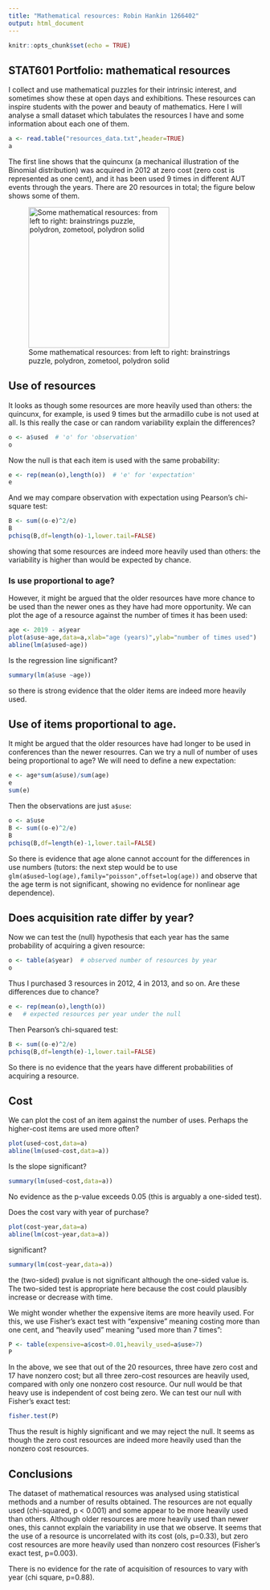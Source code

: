 ```yaml
---
title: "Mathematical resources: Robin Hankin 1266402"
output: html_document
---
```


```r
knitr::opts_chunk$set(echo = TRUE)
```

## STAT601 Portfolio: mathematical resources

I collect and use mathematical puzzles for their intrinsic interest, and sometimes show these at open days and exhibitions.  These resources can inspire students with the power and beauty of mathematics.  Here I will analyse a small dataset which tabulates the resources I have and some information about each one of them.

```r
a <- read.table("resources_data.txt",header=TRUE)
a
```

The first line shows that the quincunx (a mechanical illustration of the Binomial distribution) was acquired in 2012 at zero cost (zero cost is represented as one cent), and it has been used 9 times in different AUT events through the years.  There are 20 resources in total; the figure below shows some of them.  

![Some mathematical resources: from left to right: brainstrings puzzle, polydron, zometool, polydron solid](resources.jpg){width=280px}


## Use of resources

It looks as though some resources are more heavily used than others: the quincunx, for example, is used 9 times but the armadillo cube is not used at all.  Is this really the case or can random variability explain the differences?

```r
o <- a$used  # 'o' for 'observation'
o
```

Now the null is that each item is used with the same probability:
```r
e <- rep(mean(o),length(o))  # 'e' for 'expectation'
e
```

And we may compare observation with expectation using Pearson's chi-square test:

```r
B <- sum((o-e)^2/e)
B
pchisq(B,df=length(o)-1,lower.tail=FALSE)
```

showing that some resources are indeed more heavily used than others: the variability is higher than would be expected  by chance.

### Is use proportional to age?

However, it might be argued that the older resources have more chance to be used than the newer ones as they have had more opportunity.  We can plot the age of a resource against the number of times it has been used:

```r
age <- 2019 - a$year
plot(a$use~age,data=a,xlab="age (years)",ylab="number of times used")
abline(lm(a$used~age))
```

Is the regression line significant?

```r
summary(lm(a$use ~age))
```

so there is strong evidence that the older items are indeed more heavily used. 

## Use of items proportional to age.

It might be argued that the older resources have had longer to be used in conferences than the newer resourres.
Can we try a null of number of uses being proportional to age? We will need to define a new expectation:

```r
e <- age*sum(a$use)/sum(age)
e
sum(e)
```

Then the observations are just ```a$use```:

```r
o <- a$use
B <- sum((o-e)^2/e)
B
pchisq(B,df=length(e)-1,lower.tail=FALSE)
```

So there is evidence that age alone cannot account for the differences in use numbers (tutors: the next step would be to use ```glm(a$used~log(age),family="poisson",offset=log(age))``` and  observe that the age term is not significant, showing no evidence for nonlinear age dependence).

## Does acquisition rate differ by year?
Now we can test the (null) hypothesis that each year has the same probability of acquiring a given resource:

```r
o <- table(a$year)  # observed number of resources by year
o
```

Thus I purchased 3 resources in 2012, 4 in 2013, and so on.  Are these differences due to chance?

```r
e <- rep(mean(o),length(o))
e   # expected resources per year under the null
```

Then Pearson's chi-squared test:

```r
B <- sum((o-e)^2/e)
pchisq(B,df=length(e)-1,lower.tail=FALSE)
```

So there is no evidence that the years have different probabilities of acquiring a resource.


## Cost

We can plot the cost of an item against the number of uses.  Perhaps the higher-cost items are used more often?

```r
plot(used~cost,data=a)
abline(lm(used~cost,data=a))
```

Is the slope significant?

```r
summary(lm(used~cost,data=a))
```

No evidence as the p-value exceeds 0.05 (this is arguably a one-sided test).

Does the cost vary with year of purchase?

```r
plot(cost~year,data=a)
abline(lm(cost~year,data=a))
```

significant?

```r
summary(lm(cost~year,data=a))
```

the (two-sided) pvalue is not significant although the one-sided value is.  The two-sided test is appropriate here because the cost could plausibly increase or decrease with time.

We might wonder whether the expensive items are more heavily used.  For this, we use Fisher's exact test with "expensive" meaning costing more than one cent, and "heavily used" meaning "used more than 7 times":

```r
P <- table(expensive=a$cost>0.01,heavily_used=a$use>7)
P
```

In the above, we see that out of the 20 resources, three have zero cost and 17 have nonzero cost; but all three zero-cost resources are heavily used, compared with only one nonzero cost resource. Our null would be that heavy use is independent of cost being zero.  We can test our null with Fisher's exact test:

```r
fisher.test(P)
```

Thus the result is highly significant and we may reject the null.  It seems as though the zero cost resources are indeed more heavily used than the nonzero cost resources.

## Conclusions

The dataset of mathematical resources was analysed using statistical methods and a number of results obtained. 
The resources are not equally used (chi-squared, p < 0.001) and some appear to be more heavily used than others.
Although older resources are more heavily used than newer ones, this cannot explain the variability in use that we observe.  It seems that the use of a resource is uncorrelated with its cost (ols, p=0.33), but zero cost resources are more heavily used than nonzero cost resources (Fisher's exact test, p=0.003).

There is no  evidence for the rate of acquisition of resources to vary with year (chi square, p=0.88).



